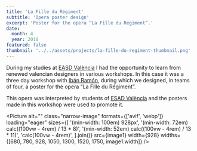 ```yaml
---
title: 'La Fille du Régiment'
subtitle: 'Opera poster design'
excerpt: 'Poster for the opera “La Fille du Régiment”.'
date:
  month: 4
  year: 2010
featured: false
thumbnail: '../../assets/projects/la-fille-du-regiment-thumbnail.png'
---
```



During my studies at [EASD València](https://www.easdvalencia.com) I had the opportunity to learn from renewed valencian designers in various workshops. In this case it was a three day workshop with [Ibán Ramón](https://www.ibanramon.com), during which we designed, in teams of four, a poster for the opera “La Fille du Régiment”.

This opera was interpreted by students of [ESAD València](https://esadvalencia.com) and the posters made in this workshop were used to promote it.

<Picture
  alt=""
  class="narrow-image"
  formats={['avif', 'webp']}
  loading="eager"
  sizes={[
    '(min-width: 100em) 928px',
    '(min-width: 72em) calc((100vw - 4rem) / 13 * 8)',
    '(min-width: 52em) calc((100vw - 4rem) / 13 * 11)',
    'calc(100vw - 4rem)',
  ].join()}
  src={image1}
  width={928}
  widths={[680, 780, 928, 1050, 1300, 1520, 1750, image1.width]}
/>
